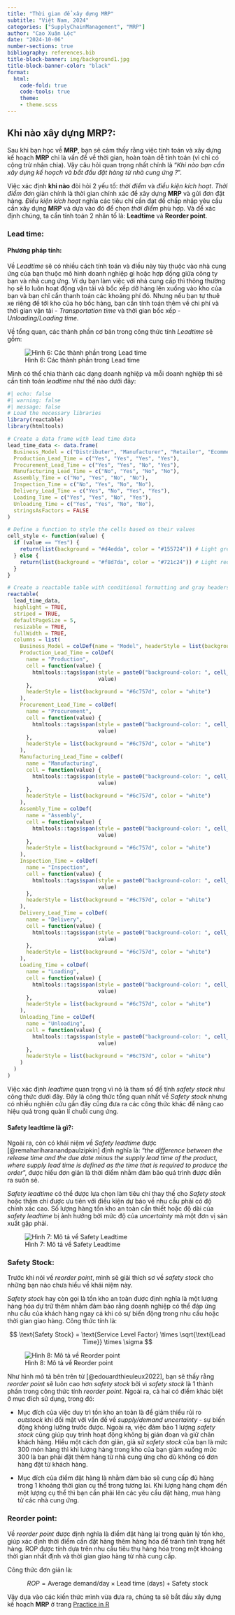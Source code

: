 ```yaml
---
title: "Thời gian để xây dựng MRP"
subtitle: "Việt Nam, 2024"
categories: ["SupplyChainManagement", "MRP"]
author: "Cao Xuân Lộc"
date: "2024-10-06"
number-sections: true
bibliography: references.bib
title-block-banner: img/background1.jpg
title-block-banner-color: "black"
format: 
  html:
    code-fold: true
    code-tools: true
    theme: 
    - theme.scss
---
```


## Khi nào xây dựng MRP?:

Sau khi bạn học về **MRP**, bạn sẽ cảm thấy rằng việc tính toán và xây dựng kế hoạch **MRP** chỉ là vấn đề về thời gian, hoàn toàn dễ tính toán (vì chỉ có cộng trừ nhân chia). Vậy câu hỏi quan trọng nhất chính là "*Khi nào bạn cần xây dựng kế hoạch và bắt đầu đặt hàng từ nhà cung ứng ?*".

Việc xác định **khi nào** đòi hỏi 2 yếu tố: *thời điểm* và *điều kiện kích hoạt*. *Thời điểm* đơn giản chính là thời gian chính xác để xây dựng **MRP** và gửi đơn đặt hàng. *Điều kiện kích hoạt* nghĩa các tiêu chí cần đạt để chấp nhập yêu cầu cần xây dựng **MRP** và dựa vào đó để chọn *thời điểm* phù hợp. Và để xác định chúng, ta cần tính toán 2 nhân tố là: **Leadtime** và **Reorder point**.

### Lead time:

#### Phương pháp tính:

Về *Leadtime* sẽ có nhiều cách tính toán và điều này tùy thuộc vào nhà cung ứng của bạn thuộc mô hình doanh nghiệp gì hoặc hợp đồng giữa công ty bạn và nhà cung ứng. Ví dụ bạn làm việc với nhà cung cấp thì thông thường họ sẽ lo luôn hoạt động vận tải và bốc xếp dỡ hàng lên xuống vào kho của bạn và bạn chỉ cần thanh toán các khoảng phí đó. Nhưng nếu bạn tự thuê xe riêng đế tới kho của họ bốc hàng, bạn cần tính toán thêm về chi phí và thời gian vận tải - *Transportation time* và thời gian bốc xếp - *Unloading/Loading time*.

Về tổng quan, các thành phần cơ bản trong công thức tính *Leadtime* sẽ gồm:

![Hình 6: Các thành phần trong Lead time](img/leadtime.png)

Mình có thể chia thành các dạng doanh nghiệp và mỗi doanh nghiệp thì sẽ cần tính toán *leadtime* như thế nào dưới đây:

```r
#| echo: false
#| warning: false
#| message: false
# Load the necessary libraries
library(reactable)
library(htmltools)

# Create a data frame with lead time data
lead_time_data <- data.frame(
  Business_Model = c("Distributer", "Manufacturer", "Retailer", "Ecommerce"),
  Production_Lead_Time = c("Yes", "Yes", "Yes", "Yes"),
  Procurement_Lead_Time = c("Yes", "Yes", "No", "Yes"),
  Manufacturing_Lead_Time = c("No", "Yes", "No", "No"),
  Assembly_Time = c("No", "Yes", "No", "No"),
  Inspection_Time = c("No", "Yes", "No", "No"),
  Delivery_Lead_Time = c("Yes", "No", "Yes", "Yes"),
  Loading_Time = c("Yes", "Yes", "No", "Yes"),
  Unloading_Time = c("Yes", "Yes", "No", "No"),
  stringsAsFactors = FALSE
)

# Define a function to style the cells based on their values
cell_style <- function(value) {
  if (value == "Yes") {
    return(list(background = "#d4edda", color = "#155724")) # Light green for "Yes"
  } else {
    return(list(background = "#f8d7da", color = "#721c24")) # Light red for "No"
  }
}

# Create a reactable table with conditional formatting and gray headers
reactable(
  lead_time_data,
  highlight = TRUE,
  striped = TRUE,
  defaultPageSize = 5,
  resizable = TRUE,
  fullWidth = TRUE,
  columns = list(
    Business_Model = colDef(name = "Model", headerStyle = list(background = "#6c757d", color = "white")),
    Production_Lead_Time = colDef(
      name = "Production",
      cell = function(value) {
        htmltools::tags$span(style = paste0("background-color: ", cell_style(value)$background, "; color: ", cell_style(value)$color, "; padding: 3px; border-radius: 3px;"),
                             value)
      },
      headerStyle = list(background = "#6c757d", color = "white")
    ),
    Procurement_Lead_Time = colDef(
      name = "Procurement",
      cell = function(value) {
        htmltools::tags$span(style = paste0("background-color: ", cell_style(value)$background, "; color: ", cell_style(value)$color, "; padding: 3px; border-radius: 3px;"),
                             value)
      },
      headerStyle = list(background = "#6c757d", color = "white")
    ),
    Manufacturing_Lead_Time = colDef(
      name = "Manufacturing",
      cell = function(value) {
        htmltools::tags$span(style = paste0("background-color: ", cell_style(value)$background, "; color: ", cell_style(value)$color, "; padding: 3px; border-radius: 3px;"),
                             value)
      },
      headerStyle = list(background = "#6c757d", color = "white")
    ),
    Assembly_Time = colDef(
      name = "Assembly",
      cell = function(value) {
        htmltools::tags$span(style = paste0("background-color: ", cell_style(value)$background, "; color: ", cell_style(value)$color, "; padding: 3px; border-radius: 3px;"),
                             value)
      },
      headerStyle = list(background = "#6c757d", color = "white")
    ),
    Inspection_Time = colDef(
      name = "Inspection",
      cell = function(value) {
        htmltools::tags$span(style = paste0("background-color: ", cell_style(value)$background, "; color: ", cell_style(value)$color, "; padding: 3px; border-radius: 3px;"),
                             value)
      },
      headerStyle = list(background = "#6c757d", color = "white")
    ),
    Delivery_Lead_Time = colDef(
      name = "Delivery",
      cell = function(value) {
        htmltools::tags$span(style = paste0("background-color: ", cell_style(value)$background, "; color: ", cell_style(value)$color, "; padding: 3px; border-radius: 3px;"),
                             value)
      },
      headerStyle = list(background = "#6c757d", color = "white")
    ),
    Loading_Time = colDef(
      name = "Loading",
      cell = function(value) {
        htmltools::tags$span(style = paste0("background-color: ", cell_style(value)$background, "; color: ", cell_style(value)$color, "; padding: 3px; border-radius: 3px;"),
                             value)
      },
      headerStyle = list(background = "#6c757d", color = "white")
    ),
    Unloading_Time = colDef(
      name = "Unloading",
      cell = function(value) {
        htmltools::tags$span(style = paste0("background-color: ", cell_style(value)$background, "; color: ", cell_style(value)$color, "; padding: 3px; border-radius: 3px;"),
                             value)
      },
      headerStyle = list(background = "#6c757d", color = "white")
    )
  )
)
```

Việc xác định *leadtime* quan trọng vì nó là tham số để tính *safety stock* như công thức dưới đây. Đây là công thức tổng quan nhất về *Safety stock* nhưng có nhiều nghiên cứu gần đây cũng đưa ra các công thức khác để nâng cao hiệu quả trong quản lí chuỗi cung ứng.

#### Safety leadtime là gì?:

Ngoài ra, còn có khái niệm về *Safety leadtime* được [@remahariharanandpaulzipkin] định nghĩa là: "*the difference between the release time and the due date minus the supply lead time of the product, where supply lead time is defined as the time that is required to produce the order*", được hiểu đơn giản là thời điểm nhằm đảm bảo quá trình được diễn ra suôn sẻ.

*Safety leadtime* có thể được lựa chọn làm tiêu chí thay thế cho *Safety stock* hoặc thậm chí được ưu tiên với điều kiện dự báo về nhu cầu phải có độ chính xác cao. Số lượng hàng tồn kho an toàn cần thiết hoặc độ dài của *safety leadtime* bị ảnh hưởng bởi mức độ của *uncertainty* mà một đơn vị sản xuất gặp phải.

![Hình 7: Mô tả về Safety Leadtime](img/safetyleadtime.png)

### Safety Stock:

Trước khi nói về *reorder point*, mình sẽ giải thích sơ về *safety stock* cho những bạn nào chưa hiểu về khái niệm này.

*Safety stock* hay còn gọi là tồn kho an toàn được định nghĩa là một lượng hàng hóa dự trữ thêm nhằm đảm bảo rằng doanh nghiệp có thể đáp ứng nhu cầu của khách hàng ngay cả khi có sự biến động trong nhu cầu hoặc thời gian giao hàng. Công thức tính là:

$$
\text{Safety Stock} = \text{Service Level Factor} \times \sqrt{\text{Lead Time}} \times \sigma
$$

![Hình 8: Mô tả về Reorder point](img/reorder_point.png)

Như hình mô tả bên trên từ [@edouardthieuleux2022], bạn sẽ thấy rằng *reorder point* sẽ luôn cao hơn *safety stock* bởi vì *safety stock* là 1 thành phần trong công thức tính *reorder point*. Ngoài ra, cả hai có điểm khác biệt ở mục đích sử dụng, trong đó:

-   Mục đích của việc duy trì tồn kho an toàn là để giảm thiểu rủi ro *outstock* khi đối mặt với vấn đề về *supply/demand uncertainty* - sự biến động không lường trước được. Ngoài ra, việc đảm bảo 1 lượng *safety stock* cũng giúp quy trình hoạt động không bị gián đoạn và giữ chân khách hàng. Hiểu một cách đơn giản, giả sử *safety stock* của bạn là mức 300 món hàng thì khi lượng hàng trong kho của bạn giảm xuống mức 300 là bạn phải đặt thêm hàng từ nhà cung ứng cho dù không có đơn hàng đặt từ khách hàng.

-   Mục đích của điểm đặt hàng là nhằm đảm bảo sẽ cung cấp đủ hàng trong 1 khoảng thời gian cụ thể trong tương lai. Khi lượng hàng chạm đến một lượng cụ thể thì bạn cần phải lên các yêu cầu đặt hàng, mua hàng từ các nhà cung ứng.

### Reorder point:

Về *reorder point* được định nghĩa là điểm đặt hàng lại trong quản lý tồn kho, giúp xác định thời điểm cần đặt hàng thêm hàng hóa để tránh tình trạng hết hàng. ROP được tính dựa trên nhu cầu tiêu thụ hàng hóa trong một khoảng thời gian nhất định và thời gian giao hàng từ nhà cung cấp.

Công thức đơn giản là:

$$
ROP = \text{Average demand/day} \times \text{Lead time (days)}  + \text{Safety stock} 
$$

Vậy dựa vào các kiến thức mình vừa đưa ra, chúng ta sẽ bắt đầu xây dựng kế hoạch **MRP** ở trang [Practice in R](MRP.qmd)
